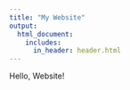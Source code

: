 ```yaml
---
title: "My Website"
output: 
  html_document:
    includes:
      in_header: header.html
---
```


Hello, Website!
